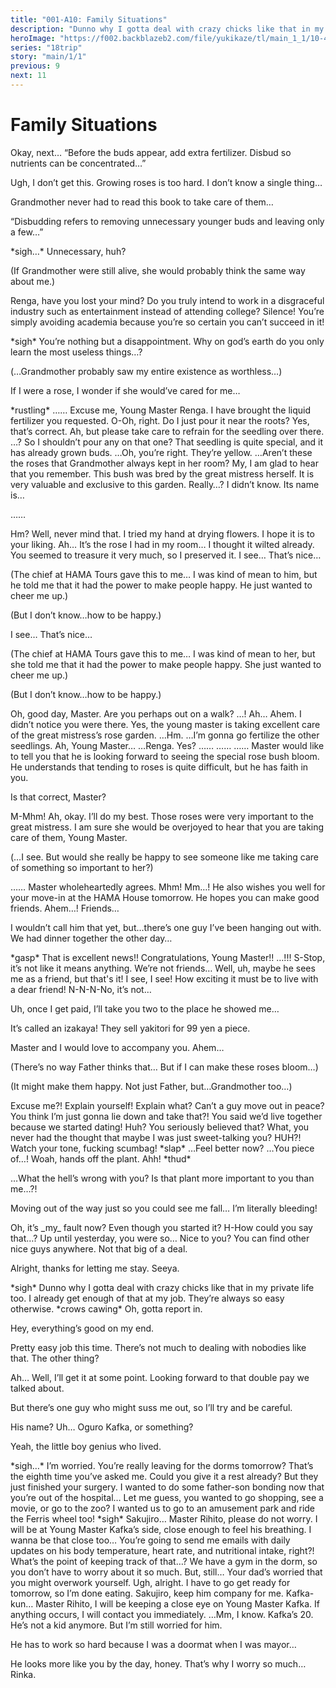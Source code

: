 ```yaml
---
title: "001-A10: Family Situations"
description: "Dunno why I gotta deal with crazy chicks like that in my private life too. I already get enough of that at my job. They’re always so easy otherwise."
heroImage: "https://f002.backblazeb2.com/file/yukikaze/tl/main_1_1/10-4.jpg"
series: "18trip"
story: "main/1/1"
previous: 9
next: 11
---
```



# Family Situations

<Divider loc="Nishizono Household - Rose Garden" />

<StoryImg src="https://f002.backblazeb2.com/file/yukikaze/tl/main_1_1/10-1.jpg" alt="1" />

<Bubble character="Renga">
Okay, next… “Before the buds appear, add extra fertilizer. Disbud so nutrients can be concentrated…”

Ugh, I don’t get this. Growing roses is too hard. I don’t know a single thing…

Grandmother never had to read this book to take care of them…

“Disbudding refers to removing unnecessary younger buds and leaving only a few…”

&ast;sigh…&ast; Unnecessary, huh?

<p class="t">(If Grandmother were still alive, she would probably think the same way about me.)</p>
</Bubble>

<Divider fb="start" />

<StoryImg src="https://f002.backblazeb2.com/file/yukikaze/assets/bg/00_049_000.jpg" alt="Rose garden" type="bg sepia" />

<Bubble character="Renga’s Grandmother">
Renga, have you lost your mind? Do you truly intend to work in a disgraceful industry such as entertainment instead of attending college?
</Bubble>

<Bubble character="Renga" hidden>
…It’s not disgraceful. I’m doing this for the Nishizono family’s sake…!
</Bubble>

<Bubble character="Renga’s Grandmother">
Silence! You’re simply avoiding academia because you’re so certain you can’t succeed in it!

&ast;sigh&ast; You’re nothing but a disappointment. Why on god’s earth do you only learn the most useless things…?
</Bubble>

<Divider fb="end" />

<StoryImg src="https://f002.backblazeb2.com/file/yukikaze/tl/main_1_1/10-2.jpg" alt="2" />

<Bubble character="Renga">
<p class="t">(…Grandmother probably saw my entire existence as worthless…)</p>

If I were a rose, I wonder if she would’ve cared for me…
</Bubble>

<Narration>
&ast;rustling&ast;
</Narration>

<Bubble character="Renga">
……
</Bubble>

<Bubble character="Butler">
Excuse me, Young Master Renga. I have brought the liquid fertilizer you requested.
</Bubble>

<Bubble character="Renga">
O-Oh, right. Do I just pour it near the roots?
</Bubble>

<Bubble character="Butler">
Yes, that’s correct. Ah, but please take care to refrain for the seedling over there.
</Bubble>

<Bubble character="Renga">
…? So I shouldn’t pour any on that one?
</Bubble>

<Bubble character="Butler">
That seedling is quite special, and it has already grown buds.
</Bubble>

<Bubble character="Renga">
…Oh, you’re right. They’re yellow.
</Bubble>

<StoryImg src="https://f002.backblazeb2.com/file/yukikaze/assets/obj/015.webp" alt="Yellow rose" type="obj" />

<Bubble character="Renga">
…Aren’t these the roses that Grandmother always kept in her room?
</Bubble>

<Bubble character="Butler">
My, I am glad to hear that you remember. This bush was bred by the great mistress herself. It is very valuable and exclusive to this garden.
</Bubble>

<Bubble character="Renga">
Really…? I didn’t know.
</Bubble>

<Bubble character="Butler">
Its name is…

……
</Bubble>

<Bubble character="Renga">
Hm?
</Bubble>

<Bubble character="Butler">
Well, never mind that. I tried my hand at drying flowers. I hope it is to your liking.
</Bubble>

<Bubble character="Renga">
Ah… It’s the rose I had in my room… I thought it wilted already.
</Bubble>

<Bubble character="Butler">
You seemed to treasure it very much, so I preserved it.
</Bubble>

<Diff g="m">
<Bubble character="Renga">
I see… That’s nice…

<p class="t">(The chief at HAMA Tours gave this to me… I was kind of mean to him, but he told me that it had the power to make people happy. He just wanted to cheer me up.)</p>

<p class="t">(But I don’t know…how to be happy.)</p>
</Bubble>
</Diff>
<Diff g="f">
<Bubble character="Renga">
I see… That’s nice…

<p class="t">(The chief at HAMA Tours gave this to me… I was kind of mean to her, but she told me that it had the power to make people happy. She just wanted to cheer me up.)</p>

<p class="t">(But I don’t know…how to be happy.)</p>
</Bubble>
</Diff>

<Bubble character="Butler">
Oh, good day, Master. Are you perhaps out on a walk?
</Bubble>

<Bubble character="Renga">
…!
</Bubble>

<Bubble character="Renga’s Father">
Ah… Ahem. I didn’t notice you were there.
</Bubble>

<Bubble character="Butler">
Yes, the young master is taking excellent care of the great mistress’s rose garden.
</Bubble>

<Bubble character="Renga’s Father">
…Hm.
</Bubble>

<Bubble character="Renga">
…I’m gonna go fertilize the other seedlings.
</Bubble>

<Bubble character="Butler">
Ah, Young Master…
</Bubble>

<Bubble character="Renga’s Father">
…Renga.
</Bubble>

<Bubble character="Renga">
Yes?
</Bubble>

<Bubble character="Renga’s Father">
……
</Bubble>

<Bubble character="Renga">
……
</Bubble>

<Bubble character="Renga’s Father">
……
</Bubble>

<Bubble character="Butler">
Master would like to tell you that he is looking forward to seeing the special rose bush bloom. He understands that tending to roses is quite difficult, but he has faith in you.

Is that correct, Master?
</Bubble>

<Bubble character="Renga’s Father">
M-Mhm!
</Bubble>

<Bubble character="Renga">
Ah, okay. I’ll do my best.
</Bubble>

<Bubble character="Butler">
Those roses were very important to the great mistress. I am sure she would be overjoyed to hear that you are taking care of them, Young Master.
</Bubble>

<Bubble character="Renga">
<p class="t">(…I see. But would she really be happy to see someone like me taking care of something so important to her?)</p>
</Bubble>

<Bubble character="Renga’s Father">
……
</Bubble>

<Bubble character="Butler">
Master wholeheartedly agrees.
</Bubble>

<Bubble character="Renga’s Father">
Mhm! Mm…!
</Bubble>

<Bubble character="Butler">
He also wishes you well for your move-in at the HAMA House tomorrow. He hopes you can make good friends.
</Bubble>

<Bubble character="Renga’s Father">
Ahem…!
</Bubble>

<Bubble character="Renga">
Friends…

I wouldn’t call him that yet, but…there’s one guy I’ve been hanging out with. We had dinner together the other day…
</Bubble>

<Bubble character="Butler">
&ast;gasp&ast; That is excellent news!! Congratulations, Young Master!!
</Bubble>

<Bubble character="Renga’s Father">
…!!!
</Bubble>

<Bubble character="Renga">
S-Stop, it’s not like it means anything. We’re not friends… Well, uh, maybe he sees me as a friend, but that's it!
</Bubble>

<Bubble character="Butler">
I see, I see! How exciting it must be to live with a dear friend!
</Bubble>

<Bubble character="Renga">
N-N-N-No, it’s not…

Uh, once I get paid, I’ll take you two to the place he showed me…

It’s called an izakaya! They sell yakitori for 99 yen a piece.
</Bubble>

<Bubble character="Butler">
Master and I would love to accompany you.
</Bubble>

<Bubble character="Renga’s Father">
Ahem…
</Bubble>

<Bubble character="Renga">
<p class="t">(There’s no way Father thinks that… But if I can make these roses bloom…)</p>

<p class="t">(It might make them happy. Not just Father, but…Grandmother too…)</p>
</Bubble>

<Divider loc="Yokohama Station" />

<StoryImg src="https://f002.backblazeb2.com/file/yukikaze/tl/main_1_1/10-3.jpg" alt="3" />

<Bubble character="Angry Beauty">
Excuse me?! Explain yourself!
</Bubble>

<Bubble character="Ten">
Explain what? Can’t a guy move out in peace?
</Bubble>

<Bubble character="Angry Beauty">
You think I’m just gonna lie down and take that?! You said we’d live together because we started dating!
</Bubble>

<Bubble character="Ten">
Huh? You seriously believed that? What, you never had the thought that maybe I was just sweet-talking you?
</Bubble>

<Bubble character="Angry Beauty">
HUH?! Watch your tone, fucking scumbag! &ast;slap&ast;
</Bubble>

<Bubble character="Ten">
…Feel better now?
</Bubble>

<Bubble character="Angry Beauty">
…You piece of…!
</Bubble>

<Bubble character="Ten">
Woah, hands off the plant.
</Bubble>

<Bubble character="Angry Beauty">
Ahh! &ast;thud&ast;

…What the hell’s wrong with you? Is that plant more important to you than me…?!

Moving out of the way just so you could see me fall… I’m literally bleeding!
</Bubble>

<Bubble character="Ten">
Oh, it’s _my_ fault now? Even though you started it?
</Bubble>

<Bubble character="Angry Beauty">
H-How could you say that…? Up until yesterday, you were so…
</Bubble>

<Bubble character="Ten">
Nice to you? You can find other nice guys anywhere. Not that big of a deal.

Alright, thanks for letting me stay. Seeya.
</Bubble>

<Divider loc="HAMA Streets" />

<StoryImg src="https://f002.backblazeb2.com/file/yukikaze/tl/main_1_1/10-4.jpg" alt="4" />

<Bubble character="Ten">
&ast;sigh&ast; Dunno why I gotta deal with crazy chicks like that in my private life too. I already get enough of that at my job. They’re always so easy otherwise.
</Bubble>

<Narration>
&ast;crows cawing&ast;
</Narration>

<Bubble character="Ten">
Oh, gotta report in.

Hey, everything’s good on my end.

Pretty easy job this time. There’s not much to dealing with nobodies like that. The other thing?

Ah… Well, I’ll get it at some point. Looking forward to that double pay we talked about.

But there’s one guy who might suss me out, so I’ll try and be careful.

His name? Uh… Oguro Kafka, or something?

Yeah, the little boy genius who lived.
</Bubble>

<Divider loc="Oguro Household" />

<StoryImg src="https://f002.backblazeb2.com/file/yukikaze/tl/main_1_1/10-5.jpg" alt="5" />

<Bubble character="Rihito">
&ast;sigh…&ast; I’m worried. You’re really leaving for the dorms tomorrow?
</Bubble>

<Bubble character="Kafka">
That’s the eighth time you’ve asked me. Could you give it a rest already?
</Bubble>

<Bubble character="Rihito">
But they just finished your surgery. I wanted to do some father-son bonding now that you’re out of the hospital…
</Bubble>

<Bubble character="Kafka">
Let me guess, you wanted to go shopping, see a movie, or go to the zoo?
</Bubble>

<Bubble character="Rihito">
I wanted us to go to an amusement park and ride the Ferris wheel too!
</Bubble>

<Bubble character="Kafka">
&ast;sigh&ast; Sakujiro…
</Bubble>

<Bubble character="Sakujiro">
Master Rihito, please do not worry. I will be at Young Master Kafka’s side, close enough to feel his breathing.
</Bubble>

<Bubble character="Rihito">
I wanna be that close too… You’re going to send me emails with daily updates on his body temperature, heart rate, and nutritional intake, right?!
</Bubble>

<Bubble character="Kafka">
What’s the point of keeping track of that…? We have a gym in the dorm, so you don’t have to worry about it so much.
</Bubble>

<Bubble character="Rihito">
But, still… Your dad’s worried that you might overwork yourself.
</Bubble>

<Bubble character="Kafka">
Ugh, alright. I have to go get ready for tomorrow, so I’m done eating. Sakujiro, keep him company for me.
</Bubble>

<Bubble character="Rihito">
Kafka-kun…
</Bubble>

<Bubble character="Sakujiro">
Master Rihito, I will be keeping a close eye on Young Master Kafka. If anything occurs, I will contact you immediately.
</Bubble>

<Bubble character="Rihito">
…Mm, I know. Kafka’s 20. He’s not a kid anymore. But I’m still worried for him.

He has to work so hard because I was a doormat when I was mayor…
</Bubble>

<StoryImg src="https://f002.backblazeb2.com/file/yukikaze/assets/obj/016.webp" alt="Picture of Oguro Rinka" type="obj" />

<Bubble character="Rihito">
He looks more like you by the day, honey. That’s why I worry so much…Rinka.
</Bubble>
